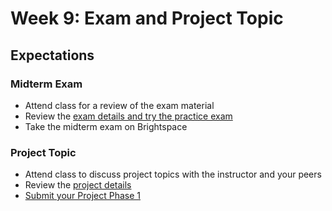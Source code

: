 # Week 9: Exam and Project Topic

## Expectations

### Midterm Exam

- Attend class for a review of the exam material
- Review the [exam details and try the practice exam](/week-9/exam)
- Take the midterm exam on Brightspace

### Project Topic

- Attend class to discuss project topics with the instructor and your peers
- Review the [project details](/week-9/project)
- [Submit your Project Phase 1](/week-9/project#submission-instructions)
